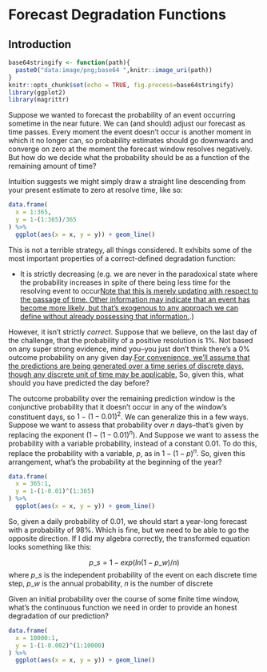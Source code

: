 # Forecast Degradation Functions

## Introduction

```r
base64stringify <- function(path){
  paste0("data:image/png;base64 ",knitr::image_uri(path))
}
knitr::opts_chunk$set(echo = TRUE, fig.process=base64stringify)
library(ggplot2)
library(magrittr)
```

Suppose we wanted to forecast the probability of an event occurring sometime in the near future. We can (and should) adjust our forecast as time passes. Every moment the event doesn't occur is another moment in which it no longer can, so probability estimates should go downwards and converge on zero at the moment the forecast window resolves negatively. But how do we decide what the probability should be as a function of the remaining amount of time?

Intuition suggests we might simply draw a straight line descending from your present estimate to zero at resolve time, like so:

```r
data.frame(
  x = 1:365,
  y = 1-(1:365)/365
) %>%
  ggplot(aes(x = x, y = y)) + geom_line()
```

This is not a terrible strategy, all things considered. It exhibits some of the most important properties of a correct-defined degradation function:

* It is strictly decreasing (e.g. we are never in the paradoxical state where the probability increases in spite of there being less time for the resolving event to occur[Note that this is merely updating with respect to the passage of time. Other information may indicate that an event has become more likely, but that's exogenous to any approach we can define without already possessing that information.](sidenote).)

However, it isn't strictly *correct*. Suppose that we believe, on the last day of the challenge, that the probability of a positive resolution is 1%. Not based on any super strong evidence, mind you--you just don't think there's a 0% outcome probability on any given day.[For convenience, we'll assume that the predictions are being generated over a time series of discrete days, though any discrete unit of time may be applicable.](sidenote) So, given this, what should you have predicted the day before?

The outcome probability over the remaining prediction window is the conjunctive probability that it doesn't occur in any of the window's constituent days, so $1-(1-0.01)^2$. We can generalize this in a few ways. Suppose we want to assess that probability over $n$ days--that's given by replacing the exponent ($1-(1-0.01)^n$). And Suppose we want to assess the probability with a variable probability, instead of a constant 0.01. To do this, replace the probability with a variable, $p$, as in $1-(1-p)^n$. So, given this arrangement, what's the probability at the beginning of the year?

```r
data.frame(
  x = 365:1,
  y = 1-(1-0.01)^(1:365)
) %>%
  ggplot(aes(x = x, y = y)) + geom_line()
```

So, given a daily probability of 0.01, we should start a year-long forecast with a probability of 98%. Which is fine, but we need to be able to go the opposite direction. If I did my algebra correctly, the transformed equation looks something like this:

$$p\_s=1-exp(ln(1-p\_w)/n)$$
where $p\_s$ is the independent probability of the event on each discrete time step, $p\_w$ is the annual probability, $n$ is the number of discrete

Given an initial probability over the course of some finite time window, what's the continuous function we need in order to provide an honest degradation of our prediction?

```r
data.frame(
  x = 10000:1,
  y = 1-(1-0.002)^(1:10000)
) %>%
  ggplot(aes(x = x, y = y)) + geom_line()
```
